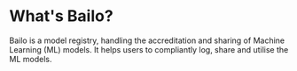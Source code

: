 # **What's Bailo?**

Bailo is a model registry, handling the accreditation and sharing of Machine Learning (ML) models. It helps users to
compliantly log, share and utilise the ML models.
